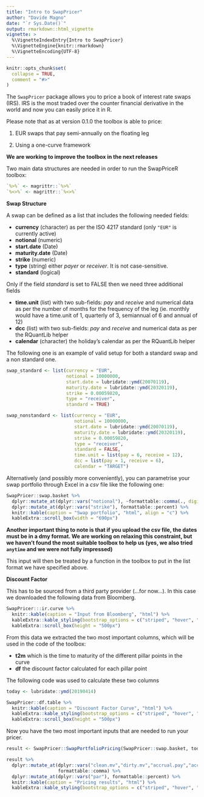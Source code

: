 ```yaml
---
title: "Intro to SwapPricer"
author: "Davide Magno"
date: "`r Sys.Date()`"
output: rmarkdown::html_vignette
vignette: >
  %\VignetteIndexEntry{Intro to SwapPricer}
  %\VignetteEngine{knitr::rmarkdown}
  %\VignetteEncoding{UTF-8}
---
```


```r
knitr::opts_chunk$set(
  collapse = TRUE,
  comment = "#>"
)
```

The `SwapPricer` package allows you to price a book of interest rate swaps (IRS).
IRS is the most traded over the counter financial derivative in the world and now
you can easily price it in R.  

Please note that as at version 0.1.0 the toolbox is able to price:

1) EUR swaps that pay semi-annually on the floating leg

2) Using a one-curve framework

**We are working to improve the toolbox in the next releases**

Two main data structures are needed in order to run the SwapPriceR toolbox:

```r
`%>%` <- magrittr::`%>%`
`%<>%` <- magrittr::`%<>%`
```

**Swap Structure**

A swap can be defined as a list that includes the following needed fields:

* **currency** (character) as per the ISO 4217 standard (only `"EUR"` is currently active)
* **notional** (numeric)
* **start.date** (Date)
* **maturity.date** (Date)
* **strike** (numeric)
* **type** (string) either *payer* or *receiver*. It is not case-sensitive.
* **standard** (logical) 

Only if the field *standard* is set to FALSE then we need three additional fields

* **time.unit** (list) with two sub-fields: *pay* and *receive* and numerical data as per the number of months for the frequency of the leg (ie. monthly would have a time.unit of 1, quarterly of 3, semiannual of 6 and annual of 12)
* **dcc** (list) with two sub-fields: *pay* and *receive* and numerical data as per the RQuantLib helper
* **calendar** (character) the holiday's calendar as per the RQuantLib helper

The following one is an example of valid setup for both a standard swap and a non standard one.

```r
swap_standard <- list(currency = "EUR",
                      notional = 10000000,
                      start.date = lubridate::ymd(20070119),
                      maturity.date = lubridate::ymd(20320119),
                      strike = 0.00059820,
                      type = "receiver",
                      standard = TRUE)

swap_nonstandard <- list(currency = "EUR",
                         notional = 10000000,
                         start.date = lubridate::ymd(20070119),
                         maturity.date = lubridate::ymd(20320119),
                         strike = 0.00059820,
                         type = "receiver",
                         standard = FALSE,
                         time.unit = list(pay = 6, receive = 12),
                         dcc = list(pay = 1, receive = 6),
                         calendar = "TARGET")
```

Alternatively (and possibly more conveniently), you can parametrise your swap 
portfolio through Excel in a *csv* file like the following one:

```r
SwapPricer::swap.basket %>% 
  dplyr::mutate_at(dplyr::vars("notional"), ~formattable::comma(., digits = 0)) %>%
  dplyr::mutate_at(dplyr::vars("strike"), formattable::percent) %>% 
  knitr::kable(caption = "Swap portfolio", "html", align = "c") %>% 
  kableExtra::scroll_box(width = "690px")
```

**Another important thing to note is that if you upload the csv file, the dates
must be in a dmy format. We are working on relaxing this constraint, but we 
haven't found the most suitable toolbox to help us (yes, we also tried `anytime`
and we were not fully impressed)**

This input will then be treated by a function in the toolbox to put in the list
format we have specified above.

**Discount Factor**

This has to be sourced from a third party provider (...for now...). 
In this case we downloaded the following data from Bloomberg.

```r
SwapPricer:::ir.curve %>% 
  knitr::kable(caption = "Input from Bloomberg", "html") %>% 
  kableExtra::kable_styling(bootstrap_options = c("striped", "hover", "condensed", "responsive")) %>% 
  kableExtra::scroll_box(height = "500px")
```

From this data we extracted the two most important columns, which will be used in the code of the toolbox:

* **t2m** which is the time to maturity of the different pillar points in the curve
* **df** the discount factor calculated for each pillar point

The following code was used to calculate these two columns

```r
today <- lubridate::ymd(20190414)

SwapPricer::df.table %>% 
  knitr::kable(caption = "Discount Factor Curve", "html") %>% 
  kableExtra::kable_styling(bootstrap_options = c("striped", "hover", "condensed", "responsive")) %>% 
  kableExtra::scroll_box(height = "500px")
```
Now you have the two most important inputs that are needed to run your pricer.

```r
result <- SwapPricer::SwapPortfolioPricing(SwapPricer::swap.basket, today, SwapPricer::df.table) 
```

```r
result %>% 
  dplyr::mutate_at(dplyr::vars("clean.mv","dirty.mv","accrual.pay","accrual.receive","pv01"),
                   formattable::comma) %>%
  dplyr::mutate_at(dplyr::vars("par"), formattable::percent) %>%
  knitr::kable(caption = "Pricing results", "html") %>%
  kableExtra::kable_styling(bootstrap_options = c("striped", "hover", "condensed","responsive"))
```

